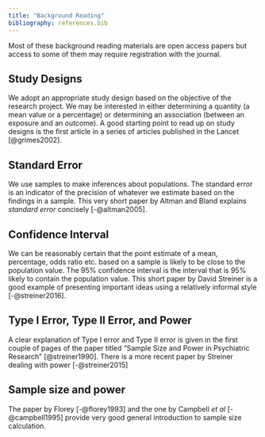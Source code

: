```yaml
---
title: "Background Reading"
bibliography: references.bib
---
```


Most of these background reading materials are open access papers but access to some of them may require registration with the journal. 

## Study Designs

We adopt an appropriate study design based on the objective of the research project. We may be interested in either determining a quantity (a mean value or a percentage) or determining an association (between an exposure and an outcome). A good starting point to read up on study designs is the first article in a series of articles published in the Lancet [@grimes2002].

## Standard Error

We use samples to make inferences about populations.  The standard error is an indicator of the precision of whatever we estimate based on the findings in a sample. This very short paper by Altman and Bland explains *standard error* concisely [-@altman2005].


## Confidence Interval

We can be reasonably certain that the point estimate of a mean, percentage, odds ratio etc. based on a sample is likely to be close to the population value. The 95% confidence interval is the interval that is 95% likely to contain the population value.  This short paper by David Streiner is a good example of presenting important ideas using a relatively informal style [-@streiner2016].

## Type I Error, Type II Error, and Power

A clear explanation of Type I error and Type II error is given in the first couple of pages of the paper titled "Sample Size and Power in Psychiatric Research" [@streiner1990].  There is a more recent paper by Streiner dealing with power [-@streiner2015]


## Sample size and power

The paper by Florey [-@florey1993] and the one by Campbell *et al* [-@campbell1995] provide very good general introduction to sample size calculation. 

